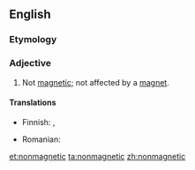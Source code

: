 ==English==

===Etymology===
{{prefix|non|magnetic}}

===Adjective===
{{en-adj|-}}

# Not [[magnetic]]; not affected by a [[magnet]].

====Translations====
{{trans-top|not magnetic}}
* Finnish: {{t|fi|epämagneettinen}}, {{t|fi|ei-magneettinen}}
{{trans-mid}}
* Romanian: {{t|ro|nemagnetic|m}}
{{trans-bottom}}

[[et:nonmagnetic]]
[[ta:nonmagnetic]]
[[zh:nonmagnetic]]